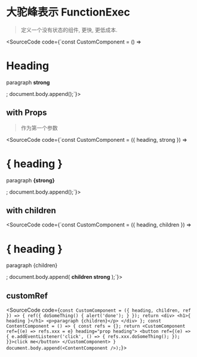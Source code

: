
# 大驼峰表示 FunctionExec

> 定义一个没有状态的组件, 更快, 更低成本.

<SourceCode code={`const CustomComponent = () => <div>
    <h1>Heading</h1>
    <p>paragraph <strong>strong</strong></p>
</div>;
document.body.append(<CustomComponent />);`}></SourceCode>

## with Props

> 作为第一个参数

<SourceCode code={`const CustomComponent = ({ heading, strong }) => <div>
    <h1>{ heading }</h1>
    <p>paragraph <strong>{strong}</strong></p>
</div>;
document.body.append(<CustomComponent heading="prop heading" strong={'prop strong'} />);`}></SourceCode>

## with children

<SourceCode code={`const CustomComponent = ({ heading, children }) => <div>
    <h1>{ heading }</h1>
    <p>paragraph {children}</p>
</div>;
document.body.append(<CustomComponent heading="prop heading">
    <strong>children strong</strong>
</CustomComponent>);`}></SourceCode>

## customRef

<SourceCode code={`const CustomComponent = ({ heading, children, ref }) => {
    ref({
        doSomeThing() {
            alert('done');
        }
    });
    return <div>
        <h1>{ heading }</h1>
        <p>paragraph {children}</p>
    </div>
};
const ContentComponent = () => {
    const refs = {};
    return <CustomComponent ref={(e) => refs.xxx = e} heading="prop heading">
        <button ref={(e) => {
            e.addEventListener('click', () => {
                refs.xxx.doSomeThing();
            });
        }}>click me</button>
    </CustomComponent>
}
document.body.append(<ContentComponent />);`}></SourceCode>